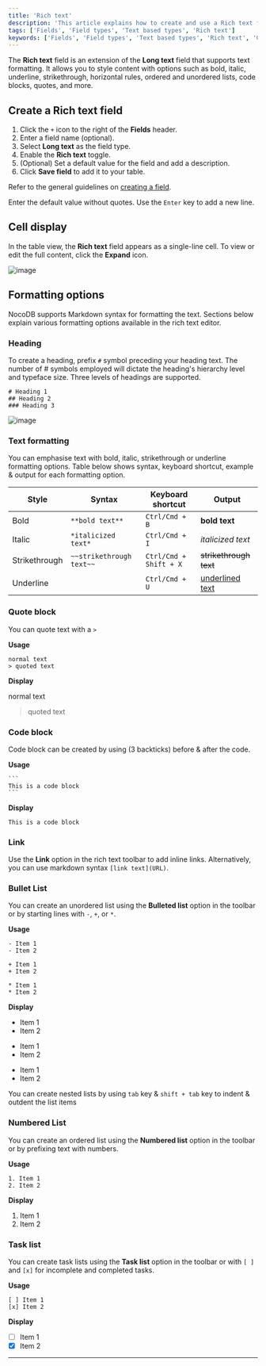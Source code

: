 ```yaml
---
title: 'Rich text'
description: 'This article explains how to create and use a Rich text field.'
tags: ['Fields', 'Field types', 'Text based types', 'Rich text']
keywords: ['Fields', 'Field types', 'Text based types', 'Rich text', 'Create rich text field']
---
```


The **Rich text** field is an extension of the **Long text** field that supports text formatting. It allows you to style content with options such as bold, italic, underline, strikethrough, horizontal rules, ordered and unordered lists, code blocks, quotes, and more.

## Create a Rich text field

1. Click the `+` icon to the right of the **Fields** header.
2. Enter a field name (optional).
3. Select **Long text** as the field type.
4. Enable the **Rich text** toggle.
5. (Optional) Set a default value for the field and add a description.
6. Click **Save field** to add it to your table.

Refer to the general guidelines on [creating a field](/docs/product-docs/fields#create-a-field).

<Callout type="info">Enter the default value without quotes. Use the `Enter` key to add a new line.</Callout>

## Cell display


In the table view, the **Rich text** field appears as a single-line cell. To view or edit the full content, click the **Expand** icon.

![image](/img/v2/fields/types/long-text/rich-text-expand.png)


## Formatting options
NocoDB supports Markdown syntax for formatting the text. Sections below explain various formatting options available in the rich text editor.

### Heading
To create a heading, prefix `#` symbol preceding your heading text. The number of # symbols employed will dictate the heading's hierarchy level and typeface size. Three levels of headings are supported.

```
# Heading 1
## Heading 2
### Heading 3
```

![image](/img/v2/fields/types/richtext-heading.png)

### Text formatting
You can emphasise text with bold, italic, strikethrough or underline formatting options. Table below shows syntax, keyboard shortcut, example & output for each formatting option.

| Style         | Syntax                   | Keyboard shortcut      | Output                         |
|---------------|--------------------------|------------------------|--------------------------------|
| Bold          | `**bold text**`          | `Ctrl/Cmd + B`         | **bold text**                  |
| Italic        | `*italicized text*`      | `Ctrl/Cmd + I`         | *italicized text*              |
| Strikethrough | `~~strikethrough text~~` | `Ctrl/Cmd + Shift + X` | ~~strikethrough text~~         |
| Underline     |                          | `Ctrl/Cmd + U`         | <u>underlined text</u>         |


### Quote block
You can quote text with a `>`

**Usage**
```
normal text
> quoted text
```

**Display**

normal text
> quoted text

### Code block
Code block can be created by using (3 backticks) before & after the code.

**Usage**

````
```
This is a code block
```
````

**Display**

```
This is a code block
```

### Link
Use the **Link** option in the rich text toolbar to add inline links. Alternatively, you can use markdown syntax `[link text](URL)`.



### Bullet List
You can create an unordered list using the **Bulleted list** option in the toolbar or by starting lines with `-`, `+`, or `*`.

**Usage**

```
- Item 1
- Item 2

+ Item 1
+ Item 2

* Item 1
* Item 2
```

**Display**

- Item 1
- Item 2

+ Item 1
+ Item 2

* Item 1
* Item 2

<Callout type="info">You can create nested lists by using `tab` key & `shift + tab` key to indent & outdent the list items</Callout>

### Numbered List
You can create an ordered list using the **Numbered list** option in the toolbar or by prefixing text with numbers.

**Usage**

```
1. Item 1
2. Item 2
```

**Display**

1. Item 1
2. Item 2

### Task list
You can create task lists using the **Task list** option in the toolbar or with `[ ]` and `[x]` for incomplete and completed tasks.

**Usage**

```
[ ] Item 1
[x] Item 2
```

**Display**

- [ ] Item 1
- [x] Item 2

---